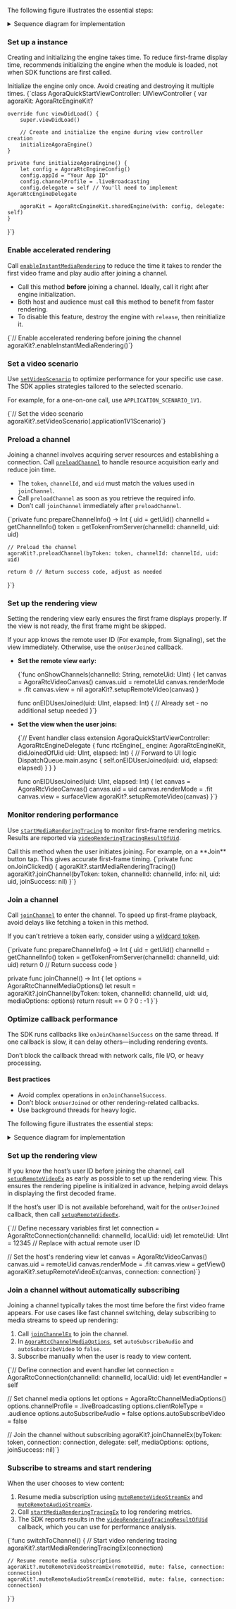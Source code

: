 
<PlatformWrapper platform="ios, macos">

<Tabs groupId="language">
<TabItem value="1" label="Preload and initialize early" default>

The following figure illustrates the essential steps:

<details>
<summary>Sequence diagram for implementation</summary>

![Sequence diagram for optimized video rendering](/images/rtc-sdk/optimize-video-rendering-solution-1.svg)
</details>

### Set up a <Vg k="VSDK"/> instance

Creating and initializing the <Vg k="VSDK"/> engine takes time. To reduce first-frame display time, <Vg k="COMPANY"/> recommends initializing the engine when the module is loaded, not when SDK functions are first called.

<Admonition type="info">
Initialize the engine only once. Avoid creating and destroying it multiple times.
</Admonition>

<CodeBlock language="swift" showLineNumbers>
{`class AgoraQuickStartViewController: UIViewController {
    var agoraKit: AgoraRtcEngineKit?
    
    override func viewDidLoad() {
        super.viewDidLoad()
        
        // Create and initialize the engine during view controller creation
        initializeAgoraEngine()
    }
    
    private func initializeAgoraEngine() {
        let config = AgoraRtcEngineConfig()
        config.appId = "Your App ID"
        config.channelProfile = .liveBroadcasting
        config.delegate = self // You'll need to implement AgoraRtcEngineDelegate
        
        agoraKit = AgoraRtcEngineKit.sharedEngine(with: config, delegate: self)
    }
}`}
</CodeBlock>

### Enable accelerated rendering

Call [`enableInstantMediaRendering`](https://api-ref.agora.io/en/voice-sdk/ios/4.x/documentation/agorartckit/agorartcenginekit/enableinstantmediarendering()) to reduce the time it takes to render the first video frame and play audio after joining a channel.

- Call this method **before** joining a channel. Ideally, call it right after engine initialization.
- Both host and audience must call this method to benefit from faster rendering.
- To disable this feature, destroy the engine with `release`, then reinitialize it.

<CodeBlock language="swift" showLineNumbers>
{`// Enable accelerated rendering before joining the channel
agoraKit?.enableInstantMediaRendering()`}
</CodeBlock>

### Set a video scenario

Use [`setVideoScenario`](https://api-ref.agora.io/en/voice-sdk/ios/4.x/documentation/agorartckit/agorartcenginekit/setvideoscenario(_:)) to optimize performance for your specific use case. The SDK applies strategies tailored to the selected scenario.

For example, for a one-on-one call, use `APPLICATION_SCENARIO_1V1`.

<CodeBlock language="swift" showLineNumbers>
{`// Set the video scenario
agoraKit?.setVideoScenario(.application1V1Scenario)`}
</CodeBlock>

### Preload a channel

Joining a channel involves acquiring server resources and establishing a connection. Call [`preloadChannel`](https://api-ref.agora.io/en/voice-sdk/ios/4.x/documentation/agorartckit/agorartcenginekit/preloadchannel(bytoken:channelid:uid:)) to handle resource acquisition early and reduce join time.

- The `token`, `channelId`, and `uid` must match the values used in `joinChannel`.
- Call `preloadChannel` as soon as you retrieve the required info.
- Don’t call `joinChannel` immediately after `preloadChannel`.

<CodeBlock language="swift" showLineNumbers>
{`private func prepareChannelInfo() -> Int {
    uid = getUid()
    channelId = getChannelInfo()
    token = getTokenFromServer(channelId: channelId, uid: uid)
    
    // Preload the channel
    agoraKit?.preloadChannel(byToken: token, channelId: channelId, uid: uid)
    
    return 0 // Return success code, adjust as needed
}`}
</CodeBlock>


### Set up the rendering view

Setting the rendering view early ensures the first frame displays properly. If the view is not ready, the first frame might be skipped.

If your app knows the remote user ID (For example, from Signaling), set the view immediately. Otherwise, use the `onUserJoined` callback.

- **Set the remote view early:**

    <CodeBlock language="swift" showLineNumbers>
    {`func onShowChannels(channelId: String, remoteUid: UInt) {
        let canvas = AgoraRtcVideoCanvas()
        canvas.uid = remoteUid
        canvas.renderMode = .fit
        canvas.view = nil
        agoraKit?.setupRemoteVideo(canvas)
    }

    func onEIDUserJoined(uid: UInt, elapsed: Int) {
        // Already set - no additional setup needed
    }`}
    </CodeBlock>

- **Set the view when the user joins:**

    <CodeBlock language="swift" showLineNumbers>
    {`// Event handler class
    extension AgoraQuickStartViewController: AgoraRtcEngineDelegate {
        func rtcEngine(_ engine: AgoraRtcEngineKit, didJoinedOfUid uid: UInt, elapsed: Int) {
            // Forward to UI logic
            DispatchQueue.main.async {
                self.onEIDUserJoined(uid: uid, elapsed: elapsed)
            }
        }
    }

    func onEIDUserJoined(uid: UInt, elapsed: Int) {
        let canvas = AgoraRtcVideoCanvas()
        canvas.uid = uid
        canvas.renderMode = .fit
        canvas.view = surfaceView
        agoraKit?.setupRemoteVideo(canvas)
    }`}
    </CodeBlock>

### Monitor rendering performance

Use [`startMediaRenderingTracing`](https://api-ref.agora.io/en/voice-sdk/ios/4.x/documentation/agorartckit/agorartcenginekit/startmediarenderingtracing()) to monitor first-frame rendering metrics. Results are reported via [`videoRenderingTracingResultOfUid`](https://api-ref.agora.io/en/voice-sdk/ios/4.x/documentation/agorartckit/agorartcenginedelegate/rtcengine(_:videorenderingtracingresultofuid:currentevent:tracinginfo:)).

<Admonition type="info" info="info">
Call this method when the user initiates joining. For example, on a **Join** button tap. This gives accurate first-frame timing.
</Admonition>

<CodeBlock language="swift" showLineNumbers>
{`private func onJoinClicked() {
    agoraKit?.startMediaRenderingTracing()
    agoraKit?.joinChannel(byToken: token, channelId: channelId, info: nil, uid: uid, joinSuccess: nil)
}`}
</CodeBlock>

### Join a channel

Call [`joinChannel`](https://api-ref.agora.io/en/voice-sdk/ios/4.x/documentation/agorartckit/agorartcenginekit/joinchannel(bytoken:channelid:uid:mediaoptions:joinsuccess:)) to enter the channel. To speed up first-frame playback, avoid delays like fetching a token in this method.

If you can’t retrieve a token early, consider using a [wildcard token](../token-authentication/deploy-token-server#generate-wildcard-tokens).

<CodeBlock language="swift" showLineNumbers>
{`private func prepareChannelInfo() -> Int {
    uid = getUid()
    channelId = getChannelInfo()
    token = getTokenFromServer(channelId: channelId, uid: uid)
    return 0 // Return success code
}

private func joinChannel() -> Int {
    let options = AgoraRtcChannelMediaOptions()
    let result = agoraKit?.joinChannel(byToken: token, channelId: channelId, uid: uid, mediaOptions: options)
    return result == 0 ? 0 : -1
}`}
</CodeBlock>

### Optimize callback performance

The SDK runs callbacks like `onJoinChannelSuccess` on the same thread. If one callback is slow, it can delay others—including rendering events.

<Admonition type="info" info="info">
Don’t block the callback thread with network calls, file I/O, or heavy processing.
</Admonition>

#### Best practices

- Avoid complex operations in `onJoinChannelSuccess`.
- Don’t block `onUserJoined` or other rendering-related callbacks.
- Use background threads for heavy logic.
</TabItem>


<TabItem value="2" label="Join early, subscribe on demand" default>

The following figure illustrates the essential steps:

<details>
<summary>Sequence diagram for implementation</summary>

![Sequence diagram for optimized video rendering](/images/rtc-sdk/optimize-video-rendering-solution-2.svg)
</details>

### Set up the rendering view

If you know the host’s user ID before joining the channel, call [`setupRemoteVideoEx`](https://api-ref.agora.io/en/voice-sdk/ios/4.x/documentation/agorartckit/agorartcenginekit/setupremotevideoex(_:connection:)) as early as possible to set up the rendering view. This ensures the rendering pipeline is initialized in advance, helping avoid delays in displaying the first decoded frame.

If the host’s user ID is not available beforehand, wait for the `onUserJoined` callback, then call [`setupRemoteVideoEx`](https://api-ref.agora.io/en/voice-sdk/ios/4.x/documentation/agorartckit/agorartcenginekit/setupremotevideoex(_:connection:)).

<CodeBlock language="swift" showLineNumbers>
{`// Define necessary variables first
let connection = AgoraRtcConnection(channelId: channelId, localUid: uid)
let remoteUid: UInt = 12345 // Replace with actual remote user ID

// Set the host's rendering view
let canvas = AgoraRtcVideoCanvas()
canvas.uid = remoteUid
canvas.renderMode = .fit
canvas.view = getView()
agoraKit?.setupRemoteVideoEx(canvas, connection: connection)`}
</CodeBlock>

### Join a channel without automatically subscribing

Joining a channel typically takes the most time before the first video frame appears. For use cases like fast channel switching, delay subscribing to media streams to speed up rendering:

1. Call [`joinChannelEx`](https://api-ref.agora.io/en/voice-sdk/ios/4.x/documentation/agorartckit/agorartcenginekit/joinchannelex(bytoken:connection:delegate:mediaoptions:joinsuccess:)) to join the channel.
2. In [`AgoraRtcChannelMediaOptions`](https://api-ref.agora.io/en/voice-sdk/ios/4.x/documentation/agorartckit/agorartcchannelmediaoptions), set `autoSubscribeAudio` and `autoSubscribeVideo` to `false`.
3. Subscribe manually when the user is ready to view content.

<CodeBlock language="swift" showLineNumbers>
{`// Define connection and event handler
let connection = AgoraRtcConnection(channelId: channelId, localUid: uid)
let eventHandler = self

// Set channel media options
let options = AgoraRtcChannelMediaOptions()
options.channelProfile = .liveBroadcasting
options.clientRoleType = .audience
options.autoSubscribeAudio = false
options.autoSubscribeVideo = false

// Join the channel without subscribing
agoraKit?.joinChannelEx(byToken: token, connection: connection, delegate: self, mediaOptions: options, joinSuccess: nil)`}
</CodeBlock>

### Subscribe to streams and start rendering

When the user chooses to view content:

1. Resume media subscription using [`muteRemoteVideoStreamEx`](https://api-ref.agora.io/en/voice-sdk/ios/4.x/documentation/agorartckit/agorartcenginekit/muteremotevideostreamex(_:mute:connection:)) and [`muteRemoteAudioStreamEx`](https://api-ref.agora.io/en/voice-sdk/ios/4.x/documentation/agorartckit/agorartcenginekit/muteremoteaudiostreamex(_:mute:connection:)).
2. Call [`startMediaRenderingTracingEx`](https://api-ref.agora.io/en/voice-sdk/ios/4.x/documentation/agorartckit/agorartcenginekit/startmediarenderingtracingex(_:)) to log rendering metrics.
3. The SDK reports results in the [`videoRenderingTracingResultOfUid`](https://api-ref.agora.io/en/voice-sdk/ios/4.x/documentation/agorartckit/agorartcenginedelegate/rtcengine(_:videorenderingtracingresultofuid:currentevent:tracinginfo:)) callback, which you can use for performance analysis.

<CodeBlock language="swift" showLineNumbers>
{`func switchToChannel() {
    // Start video rendering tracing
    agoraKit?.startMediaRenderingTracingEx(connection)
    
    // Resume remote media subscriptions
    agoraKit?.muteRemoteVideoStreamEx(remoteUid, mute: false, connection: connection)
    agoraKit?.muteRemoteAudioStreamEx(remoteUid, mute: false, connection: connection)
}`}
</CodeBlock>

</TabItem>
</Tabs>
</PlatformWrapper>